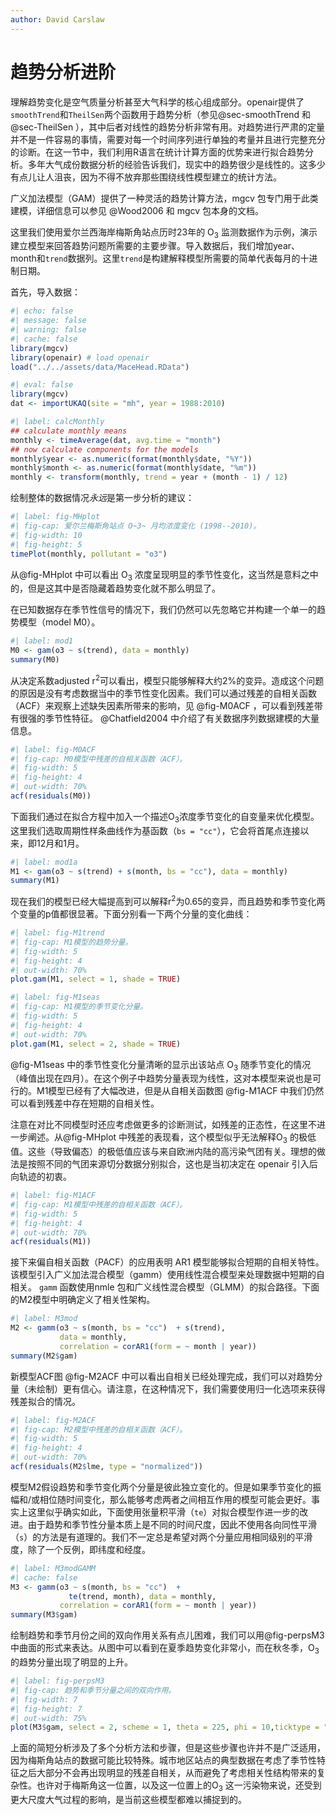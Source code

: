 ```yaml
---
author: David Carslaw
---
```


# 趋势分析进阶 {#sec-trends-gam}

理解趋势变化是空气质量分析甚至大气科学的核心组成部分。[openair]{.pkg}提供了`smoothTrend`和`TheilSen`两个函数用于趋势分析（参见@sec-smoothTrend 和 @sec-TheilSen ），其中后者对线性的趋势分析非常有用。对趋势进行严肃的定量并不是一件容易的事情，需要对每一个时间序列进行单独的考量并且进行完整充分的诊断。在这一节中，我们利用R语言在统计计算方面的优势来进行拟合趋势分析。多年大气成份数据分析的经验告诉我们，现实中的趋势很少是线性的。这多少有点儿让人沮丧，因为不得不放弃那些围绕线性模型建立的统计方法。

广义加法模型（GAM）提供了一种灵活的趋势计算方法，[mgcv]{.pkg} 包专门用于此类建模，详细信息可以参见 @Wood2006 和 [mgcv]{.pkg} 包本身的文档。

这里我们使用爱尔兰西海岸梅斯角站点历时23年的 O~3~ 监测数据作为示例，演示建立模型来回答趋势问题所需要的主要步骤。导入数据后，我们增加year、month和`trend`数据列。这里`trend`是构建解释模型所需要的简单代表每月的十进制日期。

首先，导入数据：

```r
#| echo: false
#| message: false
#| warning: false
#| cache: false
library(mgcv)
library(openair) # load openair
load("../../assets/data/MaceHead.RData")
```

```r
#| eval: false
library(mgcv)
dat <- importUKAQ(site = "mh", year = 1988:2010)
```

```r
#| label: calcMonthly
## calculate monthly means
monthly <- timeAverage(dat, avg.time = "month")
## now calculate components for the models
monthly$year <- as.numeric(format(monthly$date, "%Y"))
monthly$month <- as.numeric(format(monthly$date, "%m"))
monthly <- transform(monthly, trend = year + (month - 1) / 12)
```

绘制整体的数据情况*永远*是第一步分析的建议：

```r
#| label: fig-MHplot
#| fig-cap: 爱尔兰梅斯角站点 O~3~ 月均浓度变化 (1998--2010)。
#| fig-width: 10
#| fig-height: 5
timePlot(monthly, pollutant = "o3")
```

从@fig-MHplot 中可以看出 O~3~ 浓度呈现明显的季节性变化，这当然是意料之中的，但是这其中是否隐藏着趋势变化就不那么明显了。

在已知数据存在季节性信号的情况下，我们仍然可以先忽略它并构建一个单一的趋势模型（model M0）。

```r
#| label: mod1
M0 <- gam(o3 ~ s(trend), data = monthly)
summary(M0)
```

从决定系数adjusted r^2^可以看出，模型只能够解释大约2%的变异。造成这个问题的原因是没有考虑数据当中的季节性变化因素。我们可以通过残差的自相关函数（ACF）来观察上述缺失因素所带来的影响，见 @fig-M0ACF ，可以看到残差带有很强的季节性特征。 @Chatfield2004 中介绍了有关数据序列数据建模的大量信息。

```r
#| label: fig-M0ACF
#| fig-cap: M0模型中残差的自相关函数（ACF）。
#| fig-width: 5
#| fig-height: 4
#| out-width: 70%
acf(residuals(M0))
```

下面我们通过在拟合方程中加入一个描述O~3~浓度季节变化的自变量来优化模型。这里我们选取周期性样条曲线作为基函数（`bs = "cc"`），它会将首尾点连接以来，即12月和1月。

```r
#| label: mod1a
M1 <- gam(o3 ~ s(trend) + s(month, bs = "cc"), data = monthly)
summary(M1)
```

现在我们的模型已经大幅提高到可以解释r^2^为0.65的变异，而且趋势和季节变化两个变量的p值都很显著。下面分别看一下两个分量的变化曲线：

```r
#| label: fig-M1trend
#| fig-cap: M1模型的趋势分量。
#| fig-width: 5
#| fig-height: 4
#| out-width: 70%
plot.gam(M1, select = 1, shade = TRUE)
```

```r
#| label: fig-M1seas
#| fig-cap: M1模型的季节变化分量。
#| fig-width: 5
#| fig-height: 4
#| out-width: 70%
plot.gam(M1, select = 2, shade = TRUE)
```

@fig-M1seas 中的季节性变化分量清晰的显示出该站点 O~3~ 随季节变化的情况（峰值出现在四月）。在这个例子中趋势分量表现为线性，这对本模型来说也是可行的。M1模型已经有了大幅改进，但是从自相关函数图  @fig-M1ACF 中我们仍然可以看到残差中存在短期的自相关性。

注意在对比不同模型时还应考虑做更多的诊断测试，如残差的正态性，在这里不进一步阐述。从@fig-MHplot 中残差的表现看，这个模型似乎无法解释O~3~ 的极低值。这些（导致偏态）的极低值应该与来自欧洲内陆的高污染气团有关。理想的做法是按照不同的气团来源切分数据分别拟合，这也是当初决定在 [openair]{.pkg} 引入后向轨迹的初衷。

```r
#| label: fig-M1ACF
#| fig-cap: M1模型中残差的自相关函数（ACF）。
#| fig-width: 5
#| fig-height: 4
#| out-width: 70%
acf(residuals(M1))
```

接下来偏自相关函数（PACF）的应用表明 AR1 模型能够拟合短期的自相关特性。该模型引入广义加法混合模型（gamm）使用线性混合模型来处理数据中短期的自相关。 `gamm` 函数使用[nmle]{.pkg} 包和广义线性混合模型（GLMM）的拟合路径。下面的M2模型中明确定义了相关性架构。

```r
#| label: M3mod
M2 <- gamm(o3 ~ s(month, bs = "cc")  + s(trend), 
           data = monthly,
           correlation = corAR1(form = ~ month | year))
summary(M2$gam)
```

新模型ACF图 @fig-M2ACF 中可以看出自相关已经处理完成，我们可以对趋势分量（未绘制）更有信心。请注意，在这种情况下，我们需要使用归一化选项来获得残差拟合的情况。

```r
#| label: fig-M2ACF
#| fig-cap: M2模型中残差的自相关函数（ACF）。
#| fig-width: 5
#| fig-height: 4
#| out-width: 70%
acf(residuals(M2$lme, type = "normalized"))
```

模型M2假设趋势和季节变化两个分量是彼此独立变化的。但是如果季节变化的振幅和/或相位随时间变化，那么能够考虑两者之间相互作用的模型可能会更好。事实上这里似乎确实如此，下面使用张量积平滑（`te`）对拟合模型作进一步的改进。由于趋势和季节性分量本质上是不同的时间尺度，因此不使用各向同性平滑（`s`）的方法是有道理的。我们不一定总是希望对两个分量应用相同级别的平滑度，除了一个反例，即纬度和经度。

```r
#| label: M3modGAMM
#| cache: false
M3 <- gamm(o3 ~ s(month, bs = "cc")  + 
             te(trend, month), data = monthly,
           correlation = corAR1(form = ~ month | year))
summary(M3$gam)
```

绘制趋势和季节月份之间的双向作用关系有点儿困难，我们可以用@fig-perpsM3 中曲面的形式来表达。从图中可以看到在夏季趋势变化非常小，而在秋冬季，O~3~ 的趋势分量出现了明显的上升。

```r
#| label: fig-perpsM3
#| fig-cap: 趋势和季节分量之间的双向作用。
#| fig-width: 7
#| fig-height: 7
#| out-width: 75%
plot(M3$gam, select = 2, scheme = 1, theta = 225, phi = 10,ticktype = "detailed")
```

上面的简短分析涉及了多个分析方法和步骤，但是这些步骤也许并不是广泛适用，因为梅斯角站点的数据可能比较特殊。城市地区站点的典型数据在考虑了季节性特征之后大部分不会再出现明显的残差自相关，从而避免了考虑相关性结构带来的复杂性。也许对于梅斯角这一位置，以及这一位置上的O~3~ 这一污染物来说，还受到更大尺度大气过程的影响，是当前这些模型都难以捕捉到的。
